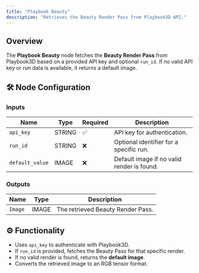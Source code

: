 ```yaml
---
title: "Playbook Beauty"
description: "Retrieves the Beauty Render Pass from Playbook3D API."
---
```


## Overview

The **Playbook Beauty** node fetches the **Beauty Render Pass** from Playbook3D based on a provided API key and optional `run_id`. If no valid API key or run data is available, it returns a default image.

## 🛠️ Node Configuration

### **Inputs**
| Name         | Type   | Required | Description |
|-------------|--------|----------|--------------------------------|
| `api_key`   | STRING | ✅        | API key for authentication. |
| `run_id`    | STRING | ❌        | Optional identifier for a specific run. |
| `default_value` | IMAGE | ❌        | Default image if no valid render is found. |

### **Outputs**
| Name   | Type   | Description |
|--------|--------|--------------------------------|
| `Image` | IMAGE | The retrieved Beauty Render Pass. |

## ⚙️ Functionality

- Uses `api_key` to authenticate with Playbook3D.
- If `run_id` is provided, fetches the Beauty Pass for that specific render.
- If no valid render is found, returns the **default image**.
- Converts the retrieved image to an RGB tensor format.
